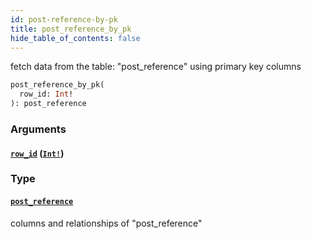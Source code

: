 ```yaml
---
id: post-reference-by-pk
title: post_reference_by_pk
hide_table_of_contents: false
---
```


fetch data from the table: "post_reference" using primary key columns

```graphql
post_reference_by_pk(
  row_id: Int!
): post_reference
```

### Arguments

#### [`row_id`](#) ([`Int!`](/07-graphql/scalars/int))

### Type

#### [`post_reference`](/07-graphql/objects/post-reference)

columns and relationships of "post_reference"
